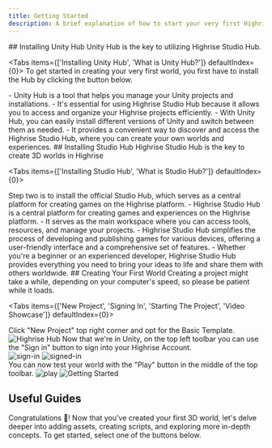 ```yaml
---
title: Getting Started
description: A brief explanation of how to start your very first Highrise world using Highrise Studio Hub and Unity Hub.
---
```



<Steps>
<Step>
## Installing Unity Hub
<Callout title="Step One">
Unity Hub is the key to utilizing Highrise Studio Hub.
</Callout>

<Tabs items={['Installing Unity Hub', 'What is Unity Hub?']} defaultIndex={0}>
<Tab value="Installing Unity Hub">
 To get started in creating your very first world, you first have to install the Hub by clicking the button below.
<Cards>
  <Card title="Install Unity Hub" href="https://unity.com/download" className="card" />
</Cards>
</Tab>

<Tab value="What is Unity Hub?">
- Unity Hub is a tool that helps you manage your Unity projects and installations.
- It's essential for using Highrise Studio Hub because it allows you to access and organize your Highrise projects efficiently.
- With Unity Hub, you can easily install different versions of Unity and switch between them as needed.
- It provides a convenient way to discover and access the Highrise Studio Hub, where you can create your own worlds and experiences.
</Tab>
</Tabs>
</Step>

<Step>
## Installing Studio Hub
<Callout title="Step Two">
Highrise Studio Hub is the key to create 3D worlds in Highrise
</Callout>

<Tabs items={['Installing Studio Hub', 'What is Studio Hub?']} defaultIndex={0}>

<Tab value="Installing Studio Hub">
Step two is to install the official Studio Hub, which serves as a central platform for creating games on the Highrise platform.
<Cards>
  <Card title="Install Studio Hub" href="https://create.highrise.game/highrise-studio" className="card" />
</Cards>
</Tab>

<Tab value="What is Studio Hub?">
- Highrise Studio Hub is a central platform for creating games and experiences on the Highrise platform.
- It serves as the main workspace where you can access tools, resources, and manage your projects. 
- Highrise Studio Hub simplifies the process of developing and publishing games for various devices, offering a user-friendly interface and a comprehensive set of features. 
- Whether you're a beginner or an experienced developer, Highrise Studio Hub provides everything you need to bring your ideas to life and share them with others worldwide.
</Tab>
</Tabs>
</Step>

<Step>
## Creating Your First World
<Callout title="Attention" type="error">
  Creating a project might take a while, depending on your computer's speed, so please be patient while it loads.
</Callout>

<Tabs
  items={['New Project', 'Signing In', 'Starting The Project', 'Video Showcase']}
  defaultIndex={0}>

  <Tab value="New Project">
  <Callout title="Step One" type="info">
  Click "New Project" top right corner and opt for the Basic Template.
  </Callout>
  <Accordions>
  <Accordion title="Preview Examples">
  <img src="https://i.ibb.co/4SRb7kK/hub.png" alt="Highrise Hub" style={{ width: '100%' }} />
  </Accordion>
  </Accordions>
  
  </Tab>

  <Tab value="Signing In">
  <Callout title="Step Two" type="info">
    Now that we're in Unity, on the top left toolbar you can use the "Sign in" button to sign into your Highrise Account.
  </Callout>

  <Accordions>
  <Accordion title="Preview Examples">
    <div style={{ display: 'flex', justifyContent: 'space-between' }}>
    <img src="https://i.ibb.co/3djdMj6/sign-in.png" alt="sign-in" style={{ width: '50%', borderRight: '1px solid #000' }} />
    <img src="https://i.ibb.co/ZJj4K1c/signed-in.png" alt="signed-in" style={{ width: '50%' }} />
    </div>
  </Accordion>
  </Accordions>

  </Tab>

  <Tab value="Starting The Project">
  <Callout title="Step Three" type="info">
    You can now test your world with the "Play" button in the middle of the top toolbar.
  </Callout>
  <Accordions>
  <Accordion title="Preview Examples">
    <img src="https://i.ibb.co/d04v7fH/play.png" alt="play" style={{ width: '100%' }}/>
  </Accordion>
  </Accordions>
  
  </Tab>

  <Tab value="Video Showcase">
  <img src="https://i.ibb.co/GMYwVzq/getting-started.gif" alt="Getting Started" style={{ width: "100%" }}/>
  </Tab>
</Tabs>
</Step>
</Steps>

## Useful Guides
Congratulations 🎉! Now that you've created your first 3D world, let's delve deeper into adding assets, creating scripts, and exploring more in-depth concepts. To get started, select one of the buttons below.
<Cards>
  <div className="buttons-group">
    <Card title="Adding Assets" href="/docs/guides/importing-assets" className="card" />
    <Card title="Writing Scripts" href="/docs/API/globals" className="card"/>
  </div>
</Cards>
